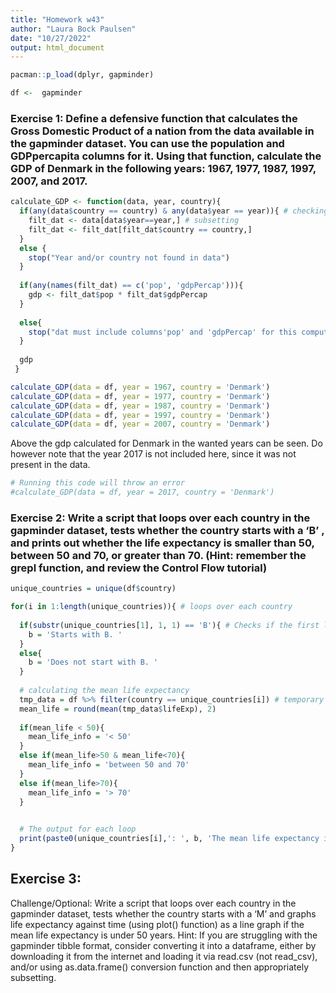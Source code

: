 ```yaml
---
title: "Homework w43"
author: "Laura Bock Paulsen"
date: "10/27/2022"
output: html_document
---
```


```r
pacman::p_load(dplyr, gapminder)
```

```r
df <-  gapminder
```

### Exercise 1: Define a defensive function that calculates the Gross Domestic Product of a nation from the data available in the gapminder dataset. You can use the population and GDPpercapita columns for it. Using that function, calculate the GDP of Denmark in the following years: 1967, 1977, 1987, 1997, 2007, and 2017.
```r
calculate_GDP <- function(data, year, country){
  if(any(data$country == country) & any(data$year == year)){ # checking if the year and country is in the data
    filt_dat <- data[data$year==year,] # subsetting
    filt_dat <- filt_dat[filt_dat$country == country,]
  }
  else {
    stop("Year and/or country not found in data")
  }
  
  if(any(names(filt_dat) == c('pop', 'gdpPercap'))){
    gdp <- filt_dat$pop * filt_dat$gdpPercap
  }
  
  else{
    stop("dat must include columns'pop' and 'gdpPercap' for this computation to continue")
  }
  
  gdp
 }
```

```r
calculate_GDP(data = df, year = 1967, country = 'Denmark')
calculate_GDP(data = df, year = 1977, country = 'Denmark')
calculate_GDP(data = df, year = 1987, country = 'Denmark')
calculate_GDP(data = df, year = 1997, country = 'Denmark')
calculate_GDP(data = df, year = 2007, country = 'Denmark')
```


Above the gdp calculated for Denmark in the wanted years can be seen. Do however note that the year 2017 is not included here, since it was not present in the data.
```r
# Running this code will throw an error 
#calculate_GDP(data = df, year = 2017, country = 'Denmark')
```


### Exercise 2: Write a script that loops over each country in the gapminder dataset, tests whether the country starts with a ‘B’ , and prints out whether the life expectancy is smaller than 50, between 50 and 70, or greater than 70. (Hint: remember the grepl function, and review the Control Flow tutorial)
```r
unique_countries = unique(df$country)

for(i in 1:length(unique_countries)){ # loops over each country
  
  if(substr(unique_countries[1], 1, 1) == 'B'){ # Checks if the first letter is  a B
    b = 'Starts with B. '             
  }
  else{
    b = 'Does not start with B. '
  }
  
  # calculating the mean life expectancy
  tmp_data = df %>% filter(country == unique_countries[i]) # temporary data with just one countries data
  mean_life = round(mean(tmp_data$lifeExp), 2)
  
  if(mean_life < 50){
    mean_life_info = '< 50'
  }
  else if(mean_life>50 & mean_life<70){
    mean_life_info = 'between 50 and 70'
  }
  else if(mean_life>70){
    mean_life_info = '> 70'
  }

  
  # The output for each loop
  print(paste0(unique_countries[i],': ', b, 'The mean life expectancy is: ', mean_life, ', which means that it is ', mean_life_info))
}
```


## Exercise 3:
Challenge/Optional: Write a script that loops over each country in the gapminder dataset, tests whether the country starts with a ‘M’ and graphs life expectancy against time (using plot() function) as a line graph if the mean life expectancy is under 50 years.
Hint: If you are struggling with the gapminder tibble format, consider converting it into a dataframe, either by downloading it from the internet and loading it via read.csv (not read_csv), and/or using as.data.frame() conversion function and then appropriately subsetting.